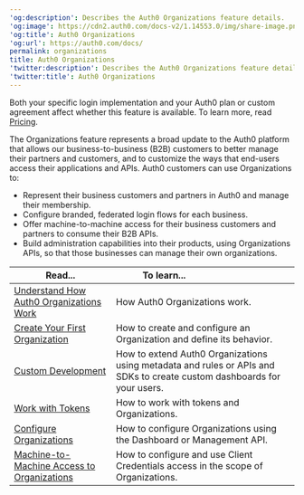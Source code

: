 ---
'og:description': Describes the Auth0 Organizations feature details.
'og:image': https://cdn2.auth0.com/docs-v2/1.14553.0/img/share-image.png
'og:title': Auth0 Organizations
'og:url': https://auth0.com/docs/
permalink: organizations
title: Auth0 Organizations
'twitter:description': Describes the Auth0 Organizations feature details.
'twitter:title': Auth0 Organizations
---
<Card title="Availability varies by Auth0 plan">

Both your specific login implementation and your Auth0 plan or custom agreement affect whether this feature is available. To learn more, read [Pricing](https://auth0.com/pricing).

</Card>

The Organizations feature represents a broad update to the Auth0 platform that allows our business-to-business (B2B) customers to better manage their partners and customers, and to customize the ways that end-users access their applications and APIs. Auth0 customers can use Organizations to:

* Represent their business customers and partners in Auth0 and manage their membership.
* Configure branded, federated login flows for each business.
* Offer machine-to-machine access for their business customers and partners to consume their B2B APIs.
* Build administration capabilities into their products, using Organizations APIs, so that those businesses can manage their own organizations.

<table class="table"><thead>
<tr>
<th><strong>Read...</strong></th>
<th><strong>To learn...</strong>                                </th>
</tr>
</thead>
<tbody>
<tr>
<td><a href="/docs/manage-users/organizations/organizations-overview">Understand How Auth0 Organizations Work</a></td>
<td>How Auth0 Organizations work.</td>
</tr>
<tr>
<td><a href="/docs/manage-users/organizations/create-first-organization">Create Your First Organization</a></td>
<td>How to create and configure an Organization and define its behavior.</td>
</tr>
<tr>
<td><a href="/docs/manage-users/organizations/custom-development">Custom Development</a></td>
<td>How to extend Auth0 Organizations using metadata and rules or APIs and SDKs to create custom dashboards for your users.</td>
</tr>
<tr>
<td><a href="/docs/manage-users/organizations/using-tokens">Work with Tokens</a></td>
<td>How to work with tokens and Organizations.</td>
</tr>
<tr>
<td><a href="/docs/manage-users/organizations/configure-organizations">Configure Organizations</a></td>
<td>How to configure Organizations using the Dashboard or Management API.</td>
</tr>
<tr>
<td><a href="/docs/manage-users/organizations/organizations-for-m2m-applications">Machine-to-Machine Access to Organizations</a></td>
<td>How to configure and use Client Credentials access in the scope of Organizations.</td>
</tr>
</tbody>
</table>